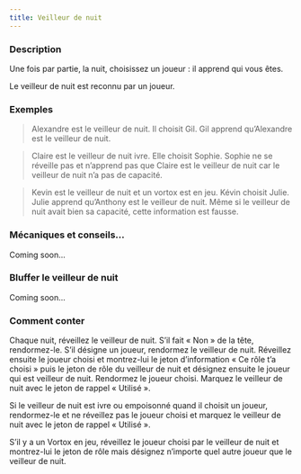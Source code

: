 ```yaml
---
title: Veilleur de nuit
---
```



<Role VEILLEUR_DE_NUIT header />

### Description

Une fois par partie, la nuit, choisissez un joueur : il apprend qui vous êtes.

Le veilleur de nuit est reconnu par un joueur. 

### Exemples

> Alexandre est le veilleur de nuit. Il choisit Gil. Gil apprend qu’Alexandre est le veilleur de nuit.

> Claire est le veilleur de nuit ivre. Elle choisit Sophie. Sophie ne se réveille pas et n’apprend pas que Claire est le veilleur de nuit car le veilleur de nuit n’a pas de capacité.

> Kevin est le veilleur de nuit et un vortox est en jeu. Kévin choisit Julie. Julie apprend qu’Anthony est le veilleur de nuit. Même si le veilleur de nuit avait bien sa capacité, cette information est fausse.

### Mécaniques et conseils...

Coming soon...

### Bluffer le veilleur de nuit

Coming soon...

### Comment conter

Chaque nuit, réveillez le veilleur de nuit. S’il fait « Non » de la tête, rendormez-le. S’il désigne un joueur, rendormez le veilleur de nuit. Réveillez ensuite le joueur choisi et montrez-lui le jeton d’information « Ce rôle t’a choisi » puis le jeton de rôle du veilleur de nuit et désignez ensuite le joueur qui est veilleur de nuit. Rendormez le joueur choisi. Marquez le veilleur de nuit avec le jeton de rappel « Utilisé ».

Si le veilleur de nuit est ivre ou empoisonné quand il choisit un joueur, rendormez-le et ne réveillez pas le joueur choisi et marquez le veilleur de nuit avec le jeton de rappel « Utilisé ».

S’il y a un Vortox en jeu, réveillez le joueur choisi par le veilleur de nuit et montrez-lui le jeton de rôle mais désignez n’importe quel autre joueur que le veilleur de nuit.